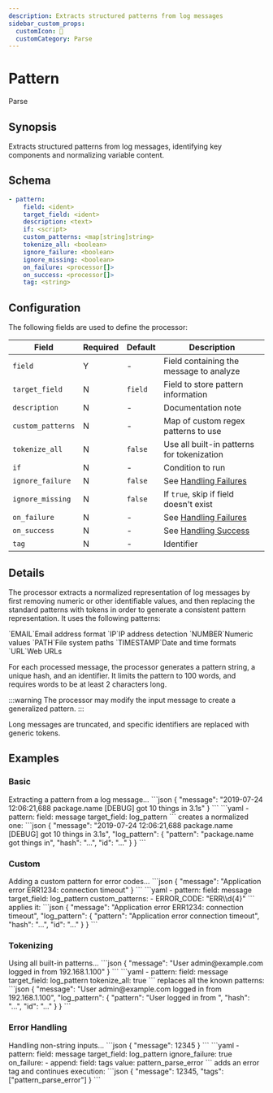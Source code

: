 ```yaml
---
description: Extracts structured patterns from log messages
sidebar_custom_props: 
  customIcon: 🧩
  customCategory: Parse
---
```


# Pattern

<span className="theme-doc-version-badge badge badge--primary">Parse</span>

## Synopsis

Extracts structured patterns from log messages, identifying key components and normalizing variable content.

## Schema

```yaml {2}
- pattern:
    field: <ident>
    target_field: <ident>
    description: <text>
    if: <script>
    custom_patterns: <map[string]string>
    tokenize_all: <boolean>
    ignore_failure: <boolean>
    ignore_missing: <boolean>
    on_failure: <processor[]>
    on_success: <processor[]>
    tag: <string>
```

## Configuration

The following fields are used to define the processor:

|Field|Required|Default|Description|
|---|---|---|---|
|`field`|Y|-|Field containing the message to analyze|
|`target_field`|N|`field`|Field to store pattern information|
|`description`|N|-|Documentation note|
|`custom_patterns`|N|-|Map of custom regex patterns to use|
|`tokenize_all`|N|`false`|Use all built-in patterns for tokenization|
|`if`|N|-|Condition to run|
|`ignore_failure`|N|`false`|See [Handling Failures](../handling-failures.mdx)|
|`ignore_missing`|N|`false`|If `true`, skip if field doesn't exist|
|`on_failure`|N|-|See [Handling Failures](../handling-failures.mdx)|
|`on_success`|N|-|See [Handling Success](../handling-success.mdx)|
|`tag`|N|-|Identifier|

## Details

The processor extracts a normalized representation of log messages by first removing numeric or other identifiable values, and then replacing the standard patterns with tokens in order to generate a consistent pattern representation. It uses the following patterns:

<TermTable>
  <TermCol>`EMAIL`</TermCol><DefCol>Email address format</DefCol>
  <TermCol>`IP`</TermCol><DefCol>IP address detection</DefCol>
  <TermCol>`NUMBER`</TermCol><DefCol>Numeric values</DefCol>
  <TermCol>`PATH`</TermCol><DefCol>File system paths</DefCol>
  <TermCol>`TIMESTAMP`</TermCol><DefCol>Date and time formats</DefCol>
  <TermCol>`URL`</TermCol><DefCol>Web URLs</DefCol>
</TermTable>

For each processed message, the processor generates a pattern string, a unique hash, and an identifier. It limits the pattern to 100 words, and requires words to be at least 2 characters long.

:::warning
The processor may modify the input message to create a generalized pattern.
:::

Long messages are truncated, and specific identifiers are replaced with generic tokens.

## Examples

### Basic

<ExampleGrid>
  <CommentCol>
    Extracting a pattern from a log message...
  </CommentCol>
  <CodeCol>
    ```json
    {
      "message": "2019-07-24 12:06:21,688 package.name [DEBUG] got 10 things in 3.1s"
    }
    ```
    ```yaml
    - pattern:
        field: message
        target_field: log_pattern
    ```
  </CodeCol>
  <CommentCol>
    creates a normalized one:
  </CommentCol>
  <CodeCol>
    ```json
    {
      "message": "2019-07-24 12:06:21,688 package.name [DEBUG] got 10 things in 3.1s",
      "log_pattern": {
        "pattern": "package.name got things in",
        "hash": "...",
        "id": "..."
      }
    }
    ```
  </CodeCol>
</ExampleGrid>

### Custom

<ExampleGrid>
  <CommentCol>
    Adding a custom pattern for error codes...
  </CommentCol>
  <CodeCol>
    ```json
    {
      "message": "Application error ERR1234: connection timeout"
    }
    ```
    ```yaml
    - pattern:
        field: message
        target_field: log_pattern
        custom_patterns:
          - ERROR_CODE: "ERR\\d{4}"
    ```
  </CodeCol>
  <CommentCol>
    applies it:
  </CommentCol>
  <CodeCol>
    ```json
    {
      "message": "Application error ERR1234: connection timeout",
      "log_pattern": {
        "pattern": "Application error <ERROR_CODE> connection timeout",
        "hash": "...",
        "id": "..."
      }
    }
    ```
  </CodeCol>
</ExampleGrid>

### Tokenizing

<ExampleGrid>
  <CommentCol>
    Using all built-in patterns...
  </CommentCol>
  <CodeCol>
    ```json
    {
      "message": "User admin@example.com logged in from 192.168.1.100"
    }
    ```
    ```yaml
    - pattern:
        field: message
        target_field: log_pattern
        tokenize_all: true
    ```
  </CodeCol>
  <CommentCol>
    replaces all the known patterns:
  </CommentCol>
  <CodeCol>
    ```json
    {
      "message": "User admin@example.com logged in from 192.168.1.100",
      "log_pattern": {
        "pattern": "User <EMAIL> logged in from <IP>",
        "hash": "...",
        "id": "..."
      }
    }
    ```
  </CodeCol>
</ExampleGrid>

### Error Handling

<ExampleGrid>
  <CommentCol>
    Handling non-string inputs...
  </CommentCol>
  <CodeCol>
    ```json
    {
      "message": 12345
    }
    ```
    ```yaml
    - pattern:
        field: message
        target_field: log_pattern
        ignore_failure: true
        on_failure:
          - append:
              field: tags
              value: pattern_parse_error
    ```
  </CodeCol>
  <CommentCol>
    adds an error tag and continues execution:
  </CommentCol>
  <CodeCol>
    ```json
    {
      "message": 12345,
      "tags": ["pattern_parse_error"]
    }
    ```
  </CodeCol>
</ExampleGrid>

